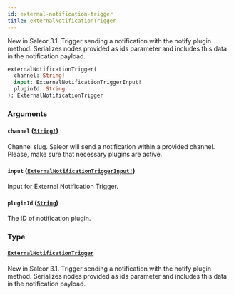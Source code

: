 ```yaml
---
id: external-notification-trigger
title: externalNotificationTrigger
---
```


New in Saleor 3.1. Trigger sending a notification with the notify plugin method. Serializes nodes provided as ids parameter and includes this data in the notification payload.

```graphql
externalNotificationTrigger(
  channel: String!
  input: ExternalNotificationTriggerInput!
  pluginId: String
): ExternalNotificationTrigger

```

### Arguments

#### `channel` ([`String!`](/developer/api-reference/scalars/string))

Channel slug. Saleor will send a notification within a provided channel. Please, make sure that necessary plugins are active.

#### `input` ([`ExternalNotificationTriggerInput!`](/developer/api-reference/inputs/external-notification-trigger-input))

Input for External Notification Trigger.

#### `pluginId` ([`String`](/developer/api-reference/scalars/string))

The ID of notification plugin.

### Type

#### [`ExternalNotificationTrigger`](/developer/api-reference/objects/external-notification-trigger)

New in Saleor 3.1. Trigger sending a notification with the notify plugin method. Serializes nodes provided as ids parameter and includes this data in the notification payload.
